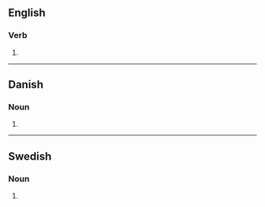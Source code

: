 ==English==

===Verb===
{{head|en|verb form}}

# {{en-third-person singular of|fester}}

----

==Danish==

===Noun===
{{head|da|noun form|g=c}}

# {{inflection of|da|fest||indef|gen|p}}

----

==Swedish==

===Noun===
{{head|sv|noun form}}

# {{sv-noun-form-indef-gen-pl|fest}}